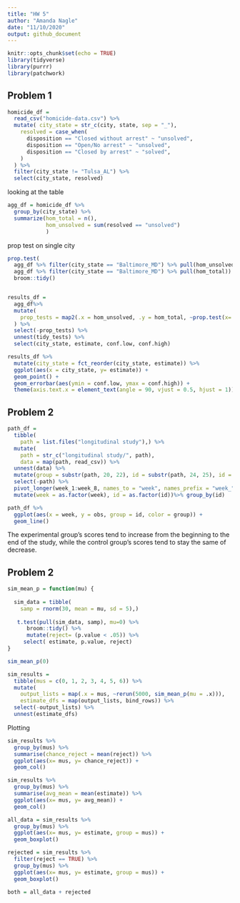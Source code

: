 ```yaml
---
title: "HW 5"
author: "Amanda Nagle"
date: "11/10/2020"
output: github_document
---
```


```r
knitr::opts_chunk$set(echo = TRUE)
library(tidyverse)
library(purrr)
library(patchwork)
```

## Problem 1


```r
homicide_df = 
  read_csv("homicide-data.csv") %>%
  mutate( city_state = str_c(city, state, sep = "_"),
    resolved = case_when(
      disposition == "Closed without arrest" ~ "unsolved",
      disposition == "Open/No arrest" ~ "unsolved",
      disposition == "Closed by arrest" ~ "solved",
    )
  ) %>%
  filter(city_state != "Tulsa_AL") %>%
  select(city_state, resolved)
```
looking at the table

```r
agg_df = homicide_df %>%
  group_by(city_state) %>%
  summarize(hom_total = n(),
            hom_unsolved = sum(resolved == "unsolved")
            )
```

prop test on single city

```r

prop.test(
  agg_df %>% filter(city_state == "Baltimore_MD") %>% pull(hom_unsolved),
  agg_df %>% filter(city_state == "Baltimore_MD") %>% pull(hom_total)) %>%
  broom::tidy()


results_df = 
  agg_df%>%
  mutate(
    prop_tests = map2(.x = hom_unsolved, .y = hom_total, ~prop.test(x=.x, n= .y)), tidy_tests = map(.x = prop_tests, ~broom::tidy(.x))
  ) %>%
  select(-prop_tests) %>%
  unnest(tidy_tests) %>%
  select(city_state, estimate, conf.low, conf.high)
```

```r
results_df %>%
  mutate(city_state = fct_reorder(city_state, estimate)) %>%
  ggplot(aes(x = city_state, y= estimate)) +
  geom_point() +
  geom_errorbar(aes(ymin = conf.low, ymax = conf.high)) +
  theme(axis.text.x = element_text(angle = 90, vjust = 0.5, hjust = 1))
```

## Problem 2

```r
path_df = 
  tibble(
    path = list.files("longitudinal study"),) %>%
  mutate(
    path = str_c("longitudinal study/", path),
    data = map(path, read_csv)) %>%
  unnest(data) %>%
  mutate(group = substr(path, 20, 22), id = substr(path, 24, 25), id = str_c(group, id)) %>%
  select(-path) %>%
  pivot_longer(week_1:week_8, names_to = "week", names_prefix = "week_", values_to = "obs") %>%
  mutate(week = as.factor(week), id = as.factor(id))%>% group_by(id)

path_df %>%
  ggplot(aes(x = week, y = obs, group = id, color = group)) +
  geom_line()


```

The experimental group's scores tend to increase from the beginning to the end of the study, while the control group's scores tend to stay the same of decrease. 

## Problem 2

```r
sim_mean_p = function(mu) {
  
  sim_data = tibble(
    samp = rnorm(30, mean = mu, sd = 5),)
  
   t.test(pull(sim_data, samp), mu=0) %>%
      broom::tidy() %>%
      mutate(reject= (p.value < .05)) %>%
     select( estimate, p.value, reject)
}

sim_mean_p(0)

```

```r
sim_results = 
  tibble(mus = c(0, 1, 2, 3, 4, 5, 6)) %>% 
  mutate(
    output_lists = map(.x = mus, ~rerun(5000, sim_mean_p(mu = .x))),
    estimate_dfs = map(output_lists, bind_rows)) %>% 
  select(-output_lists) %>% 
  unnest(estimate_dfs)
```

Plotting
```r

sim_results %>% 
  group_by(mus) %>%
  summarise(chance_reject = mean(reject)) %>%
  ggplot(aes(x= mus, y= chance_reject)) +
  geom_col()

sim_results %>% 
  group_by(mus) %>%
  summarise(avg_mean = mean(estimate)) %>%
  ggplot(aes(x= mus, y= avg_mean)) +
  geom_col()

all_data = sim_results %>% 
  group_by(mus) %>%
  ggplot(aes(x= mus, y= estimate, group = mus)) +
  geom_boxplot()

rejected = sim_results %>% 
  filter(reject == TRUE) %>%
  group_by(mus) %>%
  ggplot(aes(x= mus, y= estimate, group = mus)) +
  geom_boxplot()

both = all_data + rejected

```
